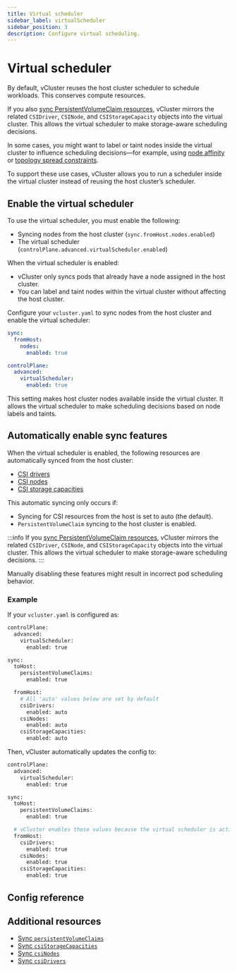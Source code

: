 ```yaml
---
title: Virtual scheduler
sidebar_label: virtualScheduler
sidebar_position: 3
description: Configure virtual scheduling.
---
```



<!-- vale off -->

# Virtual scheduler

By default, vCluster reuses the host cluster scheduler to schedule workloads. This conserves compute resources.

If you also [sync PersistentVolumeClaim resources](../../../sync/to-host/storage/persistent-volume-claims.mdx), vCluster mirrors the related `CSIDriver`, `CSINode`, and `CSIStorageCapacity` objects into the virtual cluster. This allows the virtual scheduler to make storage-aware scheduling decisions.

In some cases, you might want to label or taint nodes inside the virtual cluster to influence scheduling decisions—for example, using [node affinity](https://kubernetes.io/docs/concepts/scheduling-eviction/assign-pod-node/#affinity-and-anti-affinity) or [topology spread constraints](https://kubernetes.io/docs/concepts/workloads/pods/pod-topology-spread-constraints/).

To support these use cases, vCluster allows you to run a scheduler inside the virtual cluster instead of reusing the host cluster’s scheduler.

## Enable the virtual scheduler

To use the virtual scheduler, you must enable the following:

- Syncing nodes from the host cluster (`sync.fromHost.nodes.enabled`)
- The virtual scheduler (`controlPlane.advanced.virtualScheduler.enabled`)

When the virtual scheduler is enabled:

- vCluster only syncs pods that already have a node assigned in the host cluster.
- You can label and taint nodes within the virtual cluster without affecting the host cluster.

Configure your `vcluster.yaml` to sync nodes from the host cluster and enable the virtual scheduler:

```yaml
sync:
  fromHost:
    nodes:
      enabled: true

controlPlane:
  advanced:
    virtualScheduler:
      enabled: true

```

This setting makes host cluster nodes available inside the virtual cluster. It allows the virtual scheduler to make scheduling decisions based on node labels and taints.

## Automatically enable sync features

When the virtual scheduler is enabled, the following resources are automatically synced from the host cluster:

- [CSI drivers](../../../sync/from-host/csi-drivers.mdx)
- [CSI nodes](../../..//sync/from-host/csi-nodes.mdx)
- [CSI storage capacities](../../../sync/from-host/csi-storage-capacities.mdx)

This automatic syncing only occurs if:

- Syncing for CSI resources from the host is set to auto (the default).
- `PersistentVolumeClaim` syncing to the host cluster is enabled.

:::info
If you [sync PersistentVolumeClaim resources](../../../sync/to-host/storage/persistent-volume-claims.mdx), vCluster mirrors the related `CSIDriver`, `CSINode`, and `CSIStorageCapacity` objects into the virtual cluster. This allows the virtual scheduler to make storage-aware scheduling decisions.
:::

Manually disabling these features might result in incorrect pod scheduling behavior.

### Example

If your `vcluster.yaml` is configured as:

```bash 
controlPlane:
  advanced:
    virtualScheduler:
      enabled: true

sync:
  toHost:
    persistentVolumeClaims:
      enabled: true

  fromHost:
    # All 'auto' values below are set by default
    csiDrivers:
      enabled: auto
    csiNodes:
      enabled: auto
    csiStorageCapacities:
      enabled: auto
```

Then, vCluster automatically updates the config to:

```bash
controlPlane:
  advanced:
    virtualScheduler:
      enabled: true

sync:
  toHost:
    persistentVolumeClaims:
      enabled: true

  # vCluster enables these values because the virtual scheduler is active
  fromHost:
    csiDrivers:
      enabled: true
    csiNodes:
      enabled: true
    csiStorageCapacities:
      enabled: true
```



## Config reference

<VirtualSchedulerConfig/>

## Additional resources

- [Sync `persistentVolumeClaims`](../../../sync/to-host/storage/persistent-volume-claims.mdx)
- [Sync `csiStorageCapacities`](../../../sync/from-host/csi-storage-capacities.mdx)
- [Sync `csiNodes`](../../../sync/from-host/csi-nodes.mdx)
- [Sync `csiDrivers`](../../../sync/from-host/csi-drivers.mdx)
